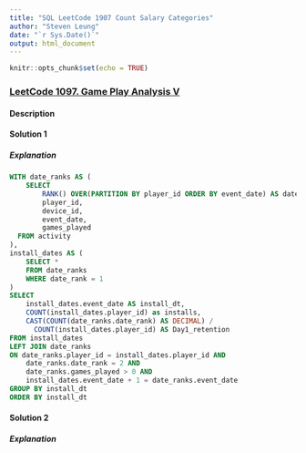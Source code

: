 ```yaml
---
title: "SQL LeetCode 1907 Count Salary Categories"
author: "Steven Leung"
date: "`r Sys.Date()`"
output: html_document
---
```


```r
knitr::opts_chunk$set(echo = TRUE)
```

### [LeetCode 1097. Game Play Analysis V](https://leetcode.com/problems/game-play-analysis-v)
#### Description

#### Solution 1

##### Explanation



```sql
WITH date_ranks AS (
    SELECT 
        RANK() OVER(PARTITION BY player_id ORDER BY event_date) AS date_rank,
        player_id,
        device_id,
        event_date,
        games_played
  FROM activity
),
install_dates AS (
    SELECT *
    FROM date_ranks
    WHERE date_rank = 1
)
SELECT
    install_dates.event_date AS install_dt,
    COUNT(install_dates.player_id) as installs,
    CAST(COUNT(date_ranks.date_rank) AS DECIMAL) / 
      COUNT(install_dates.player_id) AS Day1_retention
FROM install_dates
LEFT JOIN date_ranks
ON date_ranks.player_id = install_dates.player_id AND
    date_ranks.date_rank = 2 AND
    date_ranks.games_played > 0 AND
    install_dates.event_date + 1 = date_ranks.event_date
GROUP BY install_dt
ORDER BY install_dt
```


#### Solution 2

##### Explanation


```sql

```

